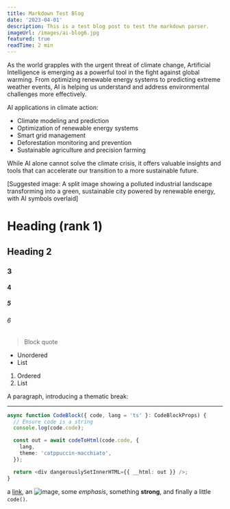 ```yaml
---
title: Markdown Test Blog
date: '2023-04-01'
description: This is a test blog post to test the markdown parser.
imageUrl: /images/ai-blog6.jpg
featured: true
readTime: 2 min
---
```


<p className="text-lg">
As the world grapples with the urgent threat of climate change, Artificial Intelligence is emerging as a powerful tool in the fight against global warming. From optimizing renewable energy systems to predicting extreme weather events, AI is helping us understand and address environmental challenges more effectively.
</p>

AI applications in climate action:

- Climate modeling and prediction
- Optimization of renewable energy systems
- Smart grid management
- Deforestation monitoring and prevention
- Sustainable agriculture and precision farming

While AI alone cannot solve the climate crisis, it offers valuable insights and tools that can accelerate our transition to a more sustainable future.

[Suggested image: A split image showing a polluted industrial landscape transforming into a green, sustainable city powered by renewable energy, with AI symbols overlaid]

# Heading (rank 1)
## Heading 2
### 3
#### 4
##### 5
###### 6

> Block quote

* Unordered
* List

1. Ordered
2. List

A paragraph, introducing a thematic break:

---

```ts
async function CodeBlock({ code, lang = 'ts' }: CodeBlockProps) {
  // Ensure code is a string
  console.log(code.code);

  const out = await codeToHtml(code.code, {
    lang,
    theme: 'catppuccin-macchiato',
  });

  return <div dangerouslySetInnerHTML={{ __html: out }} />;
}
```

a [link](https://example.com), an ![image](/images/png/PlaceholderBlogFeaturedImage1.png), some *emphasis*,
something **strong**, and finally a little `code()`.

